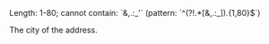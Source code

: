 <ParamField body="City" type="string" required>
Length: 1-80; cannot contain: `&,.:_'` (pattern: `^(?!.*[&,.:_]).{1,80}$`)

The city of the address.
</ParamField>